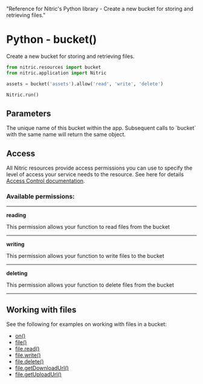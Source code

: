   "Reference for Nitric's Python library - Create a new bucket for storing and retrieving files."

# Python - bucket()

Create a new bucket for storing and retrieving files.

```python
from nitric.resources import bucket
from nitric.application import Nitric

assets = bucket('assets').allow('read', 'write', 'delete')

Nitric.run()
```

## Parameters

<Properties>
  <Property name="name" type="string" required>
    The unique name of this bucket within the app. Subsequent calls to `bucket`
    with the same name will return the same object.
  </Property>
</Properties>

## Access

All Nitric resources provide access permissions you can use to specify the level of access your service needs to the resource. See here for details [Access Control documentation](/assets/access-control).

### Available permissions:

---

**reading**

This permission allows your function to read files from the bucket

---

**writing**

This permission allows your function to write files to the bucket

---

**deleting**

This permission allows your function to delete files from the bucket

---

## Working with files

See the following for examples on working with files in a bucket:

- [on()](./bucket-on)
- [file()](./bucket-file)
- [file.read()](./bucket-file-read)
- [file.write()](./bucket-file-write)
- [file.delete()](./bucket-file-delete)
- [file.getDownloadUrl()](./bucket-file-downloadurl)
- [file.getUploadUrl()](./bucket-file-uploadurl)
